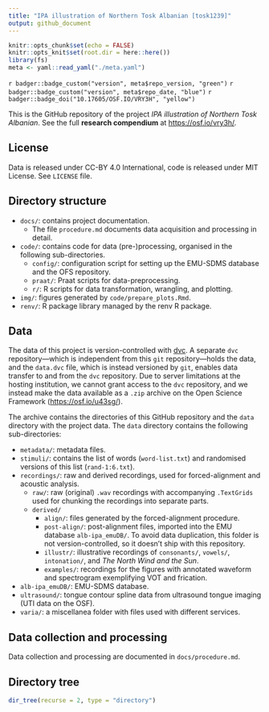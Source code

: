 ```yaml
---
title: "IPA illustration of Northern Tosk Albanian [tosk1239]"
output: github_document
---
```


```r
knitr::opts_chunk$set(echo = FALSE)
knitr::opts_knit$set(root.dir = here::here())
library(fs)
meta <- yaml::read_yaml("./meta.yaml")
```

`r badger::badge_custom("version", meta$repo_version, "green")`
`r badger::badge_custom("version", meta$repo_date, "blue")`
`r badger::badge_doi("10.17605/OSF.IO/VRY3H", "yellow")`

This is the GitHub repository of the project *IPA illustration of Northern Tosk Albanian*.
See the full **research compendium** at <https://osf.io/vry3h/>.

## License

Data is released under CC-BY 4.0 International, code is released under MIT License. See `LICENSE` file.

## Directory structure

- `docs/`: contains project documentation.
  - The file `procedure.md` documents data acquisition and processing in detail.
- `code/`: contains code for data (pre-)processing, organised in the following sub-directories.
  - `config/`: configuration script for setting up the EMU-SDMS database and the OFS repository.
  - `praat/`: Praat scripts for data-preprocessing.
  - `r/`: R scripts for data transformation, wrangling, and plotting.
- `img/`: figures generated by `code/prepare_plots.Rmd`.
- `renv/`: R package library managed by the renv R package.

## Data

The data of this project is version-controlled with [dvc](https://dvc.org).
A separate `dvc` repository---which is independent from this `git` repository---holds the data, and the `data.dvc` file, which is instead versioned by `git`, enables data transfer to and from the `dvc` repository.
Due to server limitations at the hosting institution, we cannot grant access to the `dvc` repository, and we instead make the data available as a `.zip` archive on the Open Science Framework (<https://osf.io/u43sg/>).

The archive contains the directories of this GitHub repository and the `data` directory with the project data.
The `data` directory contains the following sub-directories:

- `metadata/`: metadata files.
- `stimuli/`: contains the list of words (`word-list.txt`) and randomised versions of this list (`rand-1:6.txt`).
- `recordings/`: raw and derived recordings, used for forced-alignment and acoustic analysis.
  - `raw/`: raw (original) `.wav` recordings with accompanying `.TextGrids` used for chunking the recordings into separate parts.
  - `derived/`
    - `align/`: files generated by the forced-alignment procedure.
    - `post-align/`: post-alignment files, imported into the EMU database `alb-ipa_emuDB/`. To avoid data duplication, this folder is not version-controlled, so it doesn't ship with this repository.
    - `illustr/`: illustrative recordings of `consonants/`, `vowels/`, `intonation/`, and *The North Wind and the Sun*.
    - `examples/`: recordings for the figures with annotated waveform and spectrogram exemplifying VOT and frication.
- `alb-ipa_emuDB/`: EMU-SDMS database.
- `ultrasound/`: tongue contour spline data from ultrasound tongue imaging (UTI data on the OSF).
- `varia/`: a miscellanea folder with files used with different services.

## Data collection and processing

Data collection and processing are documented in `docs/procedure.md`.

## Directory tree

```r
dir_tree(recurse = 2, type = "directory")
```

